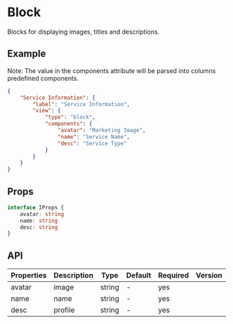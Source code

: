 # Block 

Blocks for displaying images, titles and descriptions.

## Example

<Notice type='warning'>
	Note: The value in the components attribute will be parsed into columns predefined components.
</Notice>

```json
{
	"Service Information": {
		"label": "Service Information",
		"view": {
			"type": "block",
			"components": {
				"avatar": "Marketing Image",
				"name": "Service Name",
				"desc": "Service Type"
			}
		}
	}
}
```

## Props

```ts
interface IProps {
	avatar: string
	name: string
	desc: string
}
```

## API

| Properties | Description | Type   | Default | Required | Version |
| ---------- | ----------- | ------ | ------- | -------- | ------- |
| avatar     | image       | string | -       | yes      |         |
| name       | name        | string | -       | yes      |         |
| desc       | profile     | string | -       | yes      |         |
